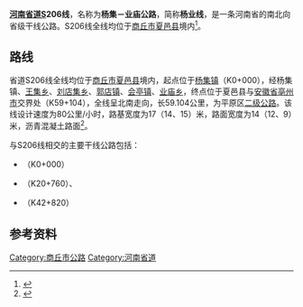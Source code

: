 {{中国省道信息框
|省=河南
|省道编号=206
|起点=[[河南省|河南省]][[夏邑县|夏邑县]][[杨集镇_(夏邑县)|杨集镇]]{{中国国道名|310}}
|终点=河南省夏邑县[[业庙乡|业庙乡]]与[[安徽省|安徽省]]交界处
|最近通车日期=
|规划总长度=59.104
|别称=杨业线}}

'''[[河南省道|河南省道]]S206线'''，名称为'''杨集－业庙公路'''，简称'''杨业线'''，是一条河南省的南北向省级干线公路。S206线全线均位于[[商丘市|商丘市]][[夏邑县|夏邑县]]境内<ref name=sd2013>{{cite web |title=河南省普通省道网规划调整方案（2013-2030年） |url=http://www.hncd.gov.cn/portal/dzzw/zwgg/webinfo/2014/08/1408408620611868.htm |website=河南省交通运输厅 |accessdate=2020-08-26 |archive-date=2017-04-12 |archive-url=https://web.archive.org/web/20170412222239/http://www.hncd.gov.cn/portal/dzzw/zwgg/webinfo/2014/08/1408408620611868.htm |dead-url=yes }}</ref>。

== 路线 ==
省道S206线全线均位于[[商丘市|商丘市]][[夏邑县|夏邑县]]境内，起点位于[[杨集镇_(夏邑县)|杨集镇]]{{中国国道名|310}}（K0+000），经杨集镇、[[王集乡_(夏邑县)|王集乡]]、[[刘店集乡|刘店集乡]]、[[郭店镇_(夏邑县)|郭店镇]]、[[会亭镇|会亭镇]]、[[业庙乡|业庙乡]]，终点位于夏邑县与[[安徽省|安徽省]][[亳州市|亳州市]]交界处（K59+104），全线呈北南走向，长59.104公里，为平原区[[中华人民共和国公路等级|二级公路]]。该线设计速度为80公里/小时，路基宽度为17（14、15）米，路面宽度为14（12、9）米，沥青混凝土路面<ref>{{cite book |title=商丘市干线公路标志调整工程（二期）招标文件}}</ref>。

与S206线相交的主要干线公路包括：
* {{中国国道名|310}}（K0+000）
* {{中国国道名|343}}（K20+760）、
* {{中国省道名|317|P=河南}}（K42+820）

== 参考资料 ==
{{reflist}}

{{河南省道}}
[[Category:商丘市公路|Category:商丘市公路]]
[[Category:河南省道|Category:河南省道]]